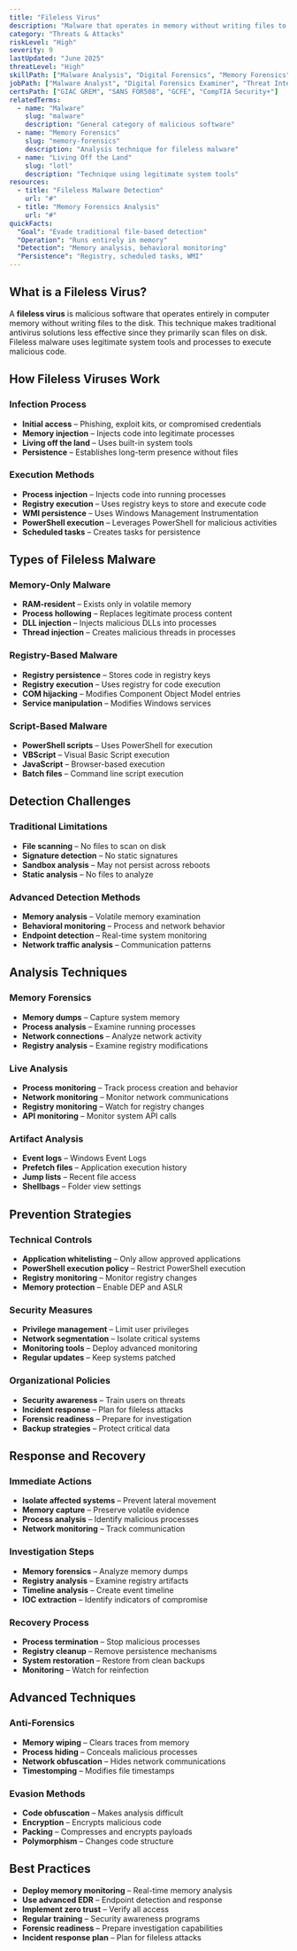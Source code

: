 ```yaml
---
title: "Fileless Virus"
description: "Malware that operates in memory without writing files to disk, making detection and removal more challenging"
category: "Threats & Attacks"
riskLevel: "High"
severity: 9
lastUpdated: "June 2025"
threatLevel: "High"
skillPath: ["Malware Analysis", "Digital Forensics", "Memory Forensics", "Threat Intelligence"]
jobPath: ["Malware Analyst", "Digital Forensics Examiner", "Threat Intelligence Analyst", "Security Analyst"]
certsPath: ["GIAC GREM", "SANS FOR508", "GCFE", "CompTIA Security+"]
relatedTerms:
  - name: "Malware"
    slug: "malware"
    description: "General category of malicious software"
  - name: "Memory Forensics"
    slug: "memory-forensics"
    description: "Analysis technique for fileless malware"
  - name: "Living Off the Land"
    slug: "lotl"
    description: "Technique using legitimate system tools"
resources:
  - title: "Fileless Malware Detection"
    url: "#"
  - title: "Memory Forensics Analysis"
    url: "#"
quickFacts:
  "Goal": "Evade traditional file-based detection"
  "Operation": "Runs entirely in memory"
  "Detection": "Memory analysis, behavioral monitoring"
  "Persistence": "Registry, scheduled tasks, WMI"
---
```


## What is a Fileless Virus?

A **fileless virus** is malicious software that operates entirely in computer memory without writing files to the disk. This technique makes traditional antivirus solutions less effective since they primarily scan files on disk. Fileless malware uses legitimate system tools and processes to execute malicious code.

## How Fileless Viruses Work

### **Infection Process**
- **Initial access** – Phishing, exploit kits, or compromised credentials
- **Memory injection** – Injects code into legitimate processes
- **Living off the land** – Uses built-in system tools
- **Persistence** – Establishes long-term presence without files

### **Execution Methods**
- **Process injection** – Injects code into running processes
- **Registry execution** – Uses registry keys to store and execute code
- **WMI persistence** – Uses Windows Management Instrumentation
- **PowerShell execution** – Leverages PowerShell for malicious activities
- **Scheduled tasks** – Creates tasks for persistence

## Types of Fileless Malware

### **Memory-Only Malware**
- **RAM-resident** – Exists only in volatile memory
- **Process hollowing** – Replaces legitimate process content
- **DLL injection** – Injects malicious DLLs into processes
- **Thread injection** – Creates malicious threads in processes

### **Registry-Based Malware**
- **Registry persistence** – Stores code in registry keys
- **Registry execution** – Uses registry for code execution
- **COM hijacking** – Modifies Component Object Model entries
- **Service manipulation** – Modifies Windows services

### **Script-Based Malware**
- **PowerShell scripts** – Uses PowerShell for execution
- **VBScript** – Visual Basic Script execution
- **JavaScript** – Browser-based execution
- **Batch files** – Command line script execution

## Detection Challenges

### **Traditional Limitations**
- **File scanning** – No files to scan on disk
- **Signature detection** – No static signatures
- **Sandbox analysis** – May not persist across reboots
- **Static analysis** – No files to analyze

### **Advanced Detection Methods**
- **Memory analysis** – Volatile memory examination
- **Behavioral monitoring** – Process and network behavior
- **Endpoint detection** – Real-time system monitoring
- **Network traffic analysis** – Communication patterns

## Analysis Techniques

### **Memory Forensics**
- **Memory dumps** – Capture system memory
- **Process analysis** – Examine running processes
- **Network connections** – Analyze network activity
- **Registry analysis** – Examine registry modifications

### **Live Analysis**
- **Process monitoring** – Track process creation and behavior
- **Network monitoring** – Monitor network communications
- **Registry monitoring** – Watch for registry changes
- **API monitoring** – Monitor system API calls

### **Artifact Analysis**
- **Event logs** – Windows Event Logs
- **Prefetch files** – Application execution history
- **Jump lists** – Recent file access
- **Shellbags** – Folder view settings

## Prevention Strategies

### **Technical Controls**
- **Application whitelisting** – Only allow approved applications
- **PowerShell execution policy** – Restrict PowerShell execution
- **Registry monitoring** – Monitor registry changes
- **Memory protection** – Enable DEP and ASLR

### **Security Measures**
- **Privilege management** – Limit user privileges
- **Network segmentation** – Isolate critical systems
- **Monitoring tools** – Deploy advanced monitoring
- **Regular updates** – Keep systems patched

### **Organizational Policies**
- **Security awareness** – Train users on threats
- **Incident response** – Plan for fileless attacks
- **Forensic readiness** – Prepare for investigation
- **Backup strategies** – Protect critical data

## Response and Recovery

### **Immediate Actions**
- **Isolate affected systems** – Prevent lateral movement
- **Memory capture** – Preserve volatile evidence
- **Process analysis** – Identify malicious processes
- **Network monitoring** – Track communication

### **Investigation Steps**
- **Memory forensics** – Analyze memory dumps
- **Registry analysis** – Examine registry artifacts
- **Timeline analysis** – Create event timeline
- **IOC extraction** – Identify indicators of compromise

### **Recovery Process**
- **Process termination** – Stop malicious processes
- **Registry cleanup** – Remove persistence mechanisms
- **System restoration** – Restore from clean backups
- **Monitoring** – Watch for reinfection

## Advanced Techniques

### **Anti-Forensics**
- **Memory wiping** – Clears traces from memory
- **Process hiding** – Conceals malicious processes
- **Network obfuscation** – Hides network communications
- **Timestomping** – Modifies file timestamps

### **Evasion Methods**
- **Code obfuscation** – Makes analysis difficult
- **Encryption** – Encrypts malicious code
- **Packing** – Compresses and encrypts payloads
- **Polymorphism** – Changes code structure

## Best Practices

- **Deploy memory monitoring** – Real-time memory analysis
- **Use advanced EDR** – Endpoint detection and response
- **Implement zero trust** – Verify all access
- **Regular training** – Security awareness programs
- **Forensic readiness** – Prepare investigation capabilities
- **Incident response plan** – Plan for fileless attacks 